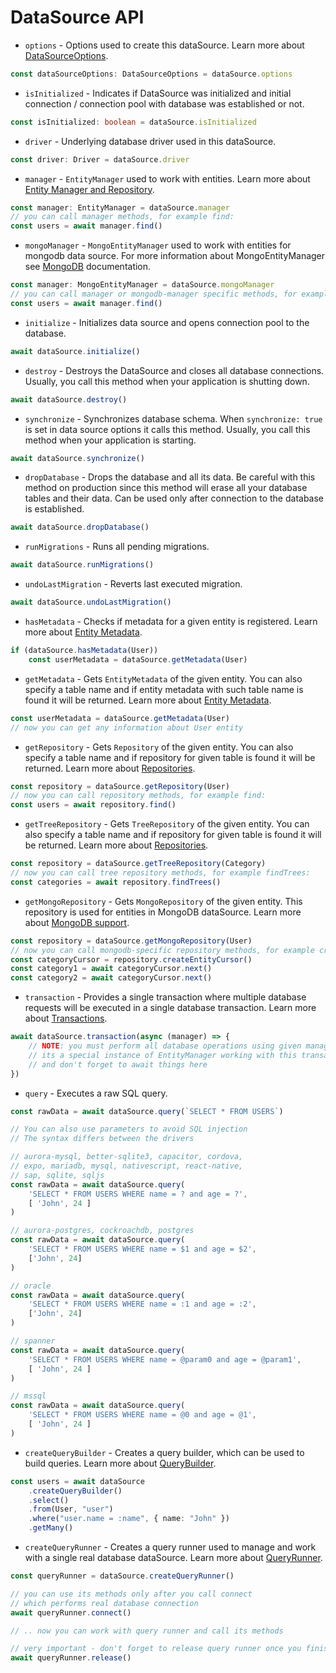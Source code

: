 # DataSource API

-   `options` - Options used to create this dataSource.
    Learn more about [DataSourceOptions](data-source-options).

```typescript
const dataSourceOptions: DataSourceOptions = dataSource.options
```

-   `isInitialized` - Indicates if DataSource was initialized and initial connection / connection pool with database was established or not.

```typescript
const isInitialized: boolean = dataSource.isInitialized
```

-   `driver` - Underlying database driver used in this dataSource.

```typescript
const driver: Driver = dataSource.driver
```

-   `manager` - `EntityManager` used to work with entities.
    Learn more about [Entity Manager and Repository](working-with-entity-manager).

```typescript
const manager: EntityManager = dataSource.manager
// you can call manager methods, for example find:
const users = await manager.find()
```

-   `mongoManager` - `MongoEntityManager` used to work with entities for mongodb data source.
    For more information about MongoEntityManager see [MongoDB](mongodb) documentation.

```typescript
const manager: MongoEntityManager = dataSource.mongoManager
// you can call manager or mongodb-manager specific methods, for example find:
const users = await manager.find()
```

-   `initialize` - Initializes data source and opens connection pool to the database.

```typescript
await dataSource.initialize()
```

-   `destroy` - Destroys the DataSource and closes all database connections.
    Usually, you call this method when your application is shutting down.

```typescript
await dataSource.destroy()
```

-   `synchronize` - Synchronizes database schema. When `synchronize: true` is set in data source options it calls this method.
    Usually, you call this method when your application is starting.

```typescript
await dataSource.synchronize()
```

-   `dropDatabase` - Drops the database and all its data.
    Be careful with this method on production since this method will erase all your database tables and their data.
    Can be used only after connection to the database is established.

```typescript
await dataSource.dropDatabase()
```

-   `runMigrations` - Runs all pending migrations.

```typescript
await dataSource.runMigrations()
```

-   `undoLastMigration` - Reverts last executed migration.

```typescript
await dataSource.undoLastMigration()
```

-   `hasMetadata` - Checks if metadata for a given entity is registered.
    Learn more about [Entity Metadata](entity-metadata).

```typescript
if (dataSource.hasMetadata(User))
    const userMetadata = dataSource.getMetadata(User)
```

-   `getMetadata` - Gets `EntityMetadata` of the given entity.
    You can also specify a table name and if entity metadata with such table name is found it will be returned.
    Learn more about [Entity Metadata](entity-metadata).

```typescript
const userMetadata = dataSource.getMetadata(User)
// now you can get any information about User entity
```

-   `getRepository` - Gets `Repository` of the given entity.
    You can also specify a table name and if repository for given table is found it will be returned.
    Learn more about [Repositories](working-with-repository).

```typescript
const repository = dataSource.getRepository(User)
// now you can call repository methods, for example find:
const users = await repository.find()
```

-   `getTreeRepository` - Gets `TreeRepository` of the given entity.
    You can also specify a table name and if repository for given table is found it will be returned.
    Learn more about [Repositories](working-with-repository).

```typescript
const repository = dataSource.getTreeRepository(Category)
// now you can call tree repository methods, for example findTrees:
const categories = await repository.findTrees()
```

-   `getMongoRepository` - Gets `MongoRepository` of the given entity.
    This repository is used for entities in MongoDB dataSource.
    Learn more about [MongoDB support](mongodb).

```typescript
const repository = dataSource.getMongoRepository(User)
// now you can call mongodb-specific repository methods, for example createEntityCursor:
const categoryCursor = repository.createEntityCursor()
const category1 = await categoryCursor.next()
const category2 = await categoryCursor.next()
```

-   `transaction` - Provides a single transaction where multiple database requests will be executed in a single database transaction.
    Learn more about [Transactions](transactions).

```typescript
await dataSource.transaction(async (manager) => {
    // NOTE: you must perform all database operations using given manager instance
    // its a special instance of EntityManager working with this transaction
    // and don't forget to await things here
})
```

-   `query` - Executes a raw SQL query.

```typescript
const rawData = await dataSource.query(`SELECT * FROM USERS`)

// You can also use parameters to avoid SQL injection
// The syntax differs between the drivers

// aurora-mysql, better-sqlite3, capacitor, cordova, 
// expo, mariadb, mysql, nativescript, react-native, 
// sap, sqlite, sqljs
const rawData = await dataSource.query(
    'SELECT * FROM USERS WHERE name = ? and age = ?',
    [ 'John', 24 ]
)

// aurora-postgres, cockroachdb, postgres
const rawData = await dataSource.query(
    'SELECT * FROM USERS WHERE name = $1 and age = $2',
    ['John', 24]
)

// oracle
const rawData = await dataSource.query(
    'SELECT * FROM USERS WHERE name = :1 and age = :2',
    ['John', 24]
)

// spanner
const rawData = await dataSource.query(
    'SELECT * FROM USERS WHERE name = @param0 and age = @param1',
    [ 'John', 24 ]
)

// mssql
const rawData = await dataSource.query(
    'SELECT * FROM USERS WHERE name = @0 and age = @1',
    [ 'John', 24 ]
)
```

-   `createQueryBuilder` - Creates a query builder, which can be used to build queries.
    Learn more about [QueryBuilder](select-query-builder).

```typescript
const users = await dataSource
    .createQueryBuilder()
    .select()
    .from(User, "user")
    .where("user.name = :name", { name: "John" })
    .getMany()
```

-   `createQueryRunner` - Creates a query runner used to manage and work with a single real database dataSource.
    Learn more about [QueryRunner](query-runner).

```typescript
const queryRunner = dataSource.createQueryRunner()

// you can use its methods only after you call connect
// which performs real database connection
await queryRunner.connect()

// .. now you can work with query runner and call its methods

// very important - don't forget to release query runner once you finished working with it
await queryRunner.release()
```
